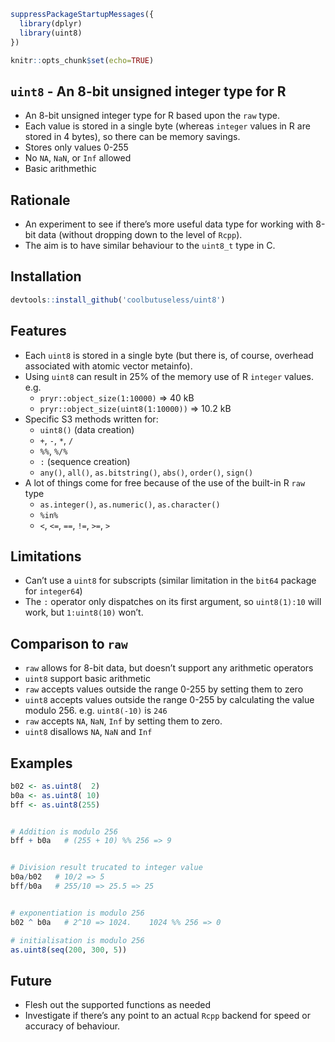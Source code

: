 

```{r setup, include = FALSE, echo=FALSE}
suppressPackageStartupMessages({
  library(dplyr)
  library(uint8)  
})

knitr::opts_chunk$set(echo=TRUE)
```




`uint8` - An 8-bit unsigned integer type for R
-------------------------------------------------

* An 8-bit unsigned integer type for R based upon the `raw` type.
* Each value is stored in a single byte (whereas `integer` values in R are stored in 4 bytes), 
  so there can be memory savings.
* Stores only values 0-255
* No `NA`, `NaN`, or `Inf` allowed
* Basic arithmethic


Rationale
-------------------------------------------------

* An experiment to see if there's more useful data type for working with 8-bit data 
  (without dropping down to the level of `Rcpp`).
* The aim is to have similar behaviour to the `uint8_t` type in C.


Installation
------------------------------------------------------------------------------

```{r eval=FALSE}
devtools::install_github('coolbutuseless/uint8')
```


Features
------------------------------------------------------------------------------

* Each `uint8` is stored in a single byte (but there is, of course, overhead
  associated with atomic vector metainfo). 
* Using `uint8` can result in 25% of the memory use of R `integer` values. e.g.
    * `pryr::object_size(1:10000)` => 40 kB
    * `pryr::object_size(uint8(1:10000))` => 10.2 kB
* Specific S3 methods written for:
    * `uint8()` (data creation)
    * `+`, `-`, `*`, `/`
    * `%%`, `%/%`
    * `:` (sequence creation)
    * `any()`, `all()`, `as.bitstring()`, `abs()`, `order()`, `sign()`
* A lot of things come for free because of the use of the built-in R `raw` type
    * `as.integer()`, `as.numeric()`, `as.character()`
    * `%in%`
    * `<`, `<=`, `==`, `!=`, `>=`, `>`


Limitations
------------------------------------------------------------------------------

* Can't use a `uint8` for subscripts (similar limitation in the `bit64` package for `integer64`)
* The `:` operator only dispatches on its first argument, so `uint8(1):10` will work, 
  but `1:uint8(10)` won't.
  
  
Comparison to `raw`
-------------------------------------------------

* `raw` allows for 8-bit data, but doesn't support any arithmetic operators
* `uint8` support basic arithmetic
* `raw` accepts values outside the range 0-255 by setting them to zero
* `uint8` accepts values outside the range 0-255 by calculating the value modulo 256. 
  e.g. `uint8(-10)` is `246`
* `raw` accepts  `NA`, `NaN`, `Inf` by setting them to zero.  
* `uint8` disallows `NA`, `NaN` and `Inf`


Examples
------------------------------------------------------------------------------

```{r}
b02 <- as.uint8(  2)
b0a <- as.uint8( 10)
bff <- as.uint8(255)


# Addition is modulo 256
bff + b0a   # (255 + 10) %% 256 => 9


# Division result trucated to integer value
b0a/b02   # 10/2 => 5
bff/b0a   # 255/10 => 25.5 => 25


# exponentiation is modulo 256
b02 ^ b0a   # 2^10 => 1024.    1024 %% 256 => 0

# initialisation is modulo 256
as.uint8(seq(200, 300, 5))
```



Future
------------------------------------------------------------------------------

* Flesh out the supported functions as needed
* Investigate if there's any point to an actual `Rcpp` backend for speed or accuracy of behaviour.
















